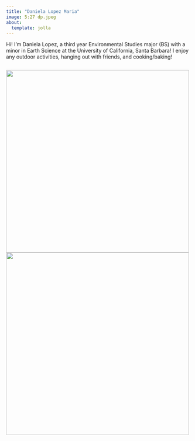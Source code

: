 ```yaml
---
title: "Daniela Lopez Maria"
image: 5:27 dp.jpeg
about: 
  template: jolla
---
```


Hi! I'm Daniela Lopez, a third year Environmental Studies major (BS) with a minor in Earth Science at the University of California, Santa Barbara! I enjoy any outdoor activities, hanging out with friends, and cooking/baking!

::: {style="display: flex; gap: 10px;"}
![](boyfriend28.jpeg){width="499"} ![](aguachile28.jpeg){width="499"}
:::
